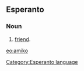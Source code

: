 ==Esperanto==
===Noun===
# [[friend]].

{{Universala Vortaro}}
[[eo:amiko]]
[[Category:Esperanto language]]